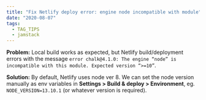 ```yaml
---
title: "Fix Netlify deploy error: engine node incompatible with module"
date: "2020-08-07"
tags:
  - TAG_TIPS
  - jamstack
---
```


**Problem:** Local build works as expected, but Netlify build/deployment errors with the message `error chalk@4.1.0: The engine “node” is incompatible with this module. Expected version “>=10”`.

**Solution:** By default, Netlify uses node ver 8. We can set the node version manually as env variables in **Settings > Build & deploy > Environment**, eg. `NODE_VERSION=13.10.1` (or whatever version is required).
